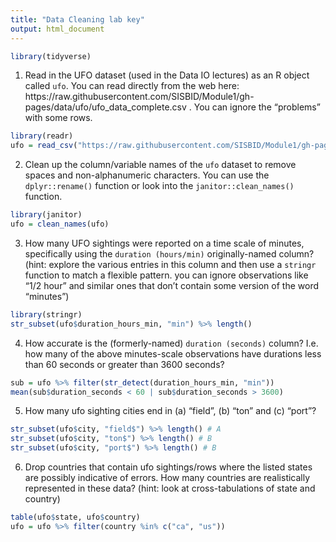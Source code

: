 ```yaml
---
title: "Data Cleaning lab key"
output: html_document
---
```



```r
library(tidyverse)
```

1. Read in the UFO dataset (used in the Data IO lectures) as an R object called `ufo`.
You can read directly from the web here: https://raw.githubusercontent.com/SISBID/Module1/gh-pages/data/ufo/ufo_data_complete.csv . 
You can ignore the "problems" with some rows. 

```r
library(readr)
ufo = read_csv("https://raw.githubusercontent.com/SISBID/Module1/gh-pages/data/ufo/ufo_data_complete.csv")
```

2. Clean up the column/variable names of the `ufo` dataset to remove spaces and non-alphanumeric characters. You can use the `dplyr::rename()` function or look into the `janitor::clean_names()` function. 

```r
library(janitor)
ufo = clean_names(ufo)
```

3. How many UFO sightings were reported on a time scale of minutes, specifically using the `duration (hours/min)` originally-named column? (hint: explore the various entries in this column and then use a `stringr` function to match a flexible pattern. you can ignore observations like "1/2 hour" and similar ones that don't contain some version of the word "minutes")

```r
library(stringr)
str_subset(ufo$duration_hours_min, "min") %>% length()
```

4. How accurate is the (formerly-named) `duration (seconds)` column? I.e. how many of the above minutes-scale observations have durations less than 60 seconds or greater than 3600 seconds? 

```r
sub = ufo %>% filter(str_detect(duration_hours_min, "min"))
mean(sub$duration_seconds < 60 | sub$duration_seconds > 3600)
```

5. How many ufo sighting cities end in (a) "field", (b) "ton" and (c) "port"?


```r
str_subset(ufo$city, "field$") %>% length() # A
str_subset(ufo$city, "ton$") %>% length() # B
str_subset(ufo$city, "port$") %>% length() # B
```

6. Drop countries that contain ufo sightings/rows where the listed states are possibly indicative of errors. How many countries are realistically represented in these data? (hint: look at cross-tabulations of state and country)

```r
table(ufo$state, ufo$country)
ufo = ufo %>% filter(country %in% c("ca", "us"))
```
